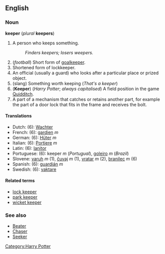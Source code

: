 ==English==
===Noun===
'''keeper''' (''plural'' '''keepers''')

#A person who keeps something.
#:''Finders keepers; losers weepers.''
#(''football'') Short form of [[goalkeeper]].
#Shortened form of lockkeeper.
#An official (usually a guard) who looks after a particular place or prized object.
#(slang) Something worth keeping (''That's a keeper'')
#('''Keeper''') (''Harry Potter''; ''always capitalised'') A field position in the game [[Quidditch]].
#A part of a mechanism that catches or retains another part, for example the part of a door lock that fits in the frame and receives the bolt.

====Translations====
*Dutch: (6): [[Wachter]]<!-- gender needed -->
*French: (6): [[gardien]] ''m''
*German: (6): [[Hüter]] ''m''
*Italian: (6): [[Portiere]] ''m''
*Latin: (6): [[Ianitor]]<!-- gender? -->
*Portuguese: (6): keeper ''m'' (''Portugual''), [[goleiro]] ''m'' (''Brazil'')
*Slovene: [[varuh]] ''m'' (1), [[čuvaj]] ''m'' (1), [[vratar]] ''m'' (2), [[branilec]] ''m'' (6)
*Spanish: (6): [[guardián]] ''m''
*Swedish: (6): [[vaktare]]<!-- gender? -->

====Related terms====
*[[lock keeper]]
*[[park keeper]]
*[[wicket keeper]]


===See also===
*[[Beater]]
*[[Chaser]]
*[[Seeker]]

[[Category:Harry Potter]]